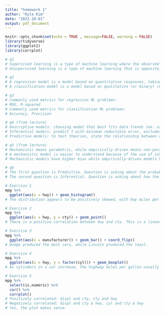 ```yaml
---
title: "homework 1"
author: "Kyle Kim"
date: "2022-10-01"
output: pdf_document
---
```


```r
knitr::opts_chunk$set(echo = TRUE , message=FALSE, warning = FALSE)
library(tidyverse)
library(ggplot2)
library(corrplot)
```


```r
# q1
# Supervised learning is a type of machine learning where the observed values of the outcome are already known for each observation.
# Unsupervised learning is a type of machine learning that is opposite, meaning that there is no response variable to predict.
```

```r
# q2
# A regression model is a model based on quantitative responses, taking on numerical values for its variables.
# A classification model is a model based on qualitative (or binary) responses, taking on non-numerical values for its variables.
```

```r
# q3 
# Commonly used metrics for regression ML problems:
# MSE, R-squared
# Commonly used metrics for classification ML problems:
# Accuracy, Precision
```

```r
# q4 (from lecture)
# Descriptive models: choosing model that best fits data trends (ex. using a line on a scatterplot)
# Inferential models: predict Y with minimum reductible error, excludes focus of hypothesis testing
# Predictive models: to test theories, state the relationship between outcome and predictor
```

```r
# q5 (from lecture)
# Mechanistic means parametric, while empirically-driven means non-parametric. Mechanistic models assume a parametric form that will not match the true unknown form of the model. An empirically-driven model requires more observations and is much more flexible compared to mechanistic models.
# A mechanistic model is easier to understand because of the use of simple parametric forms.
# Mechanistic models have higher bias while empirically-driven models have a higher variance.
```

```r
# q6
# The first question is Predictive. Question is asking about the probability of voter behavior.
# The second question is Inferential. Question is asking about how the likelihood would change through a condition that changes the result.
```

```r
# Exercise 1
mpg %>%
  ggplot(aes(x = hwy)) + geom_histogram()
# The distribution appears to be positively skewed, with hwy miles per gallon increasing.
```
```r
# Exercise 2
mpg %>%
  ggplot(aes(x = hwy, y = cty)) + geom_point()
# There is a positive correlation between hwy and cty. This is a linear correlation as well, as there are more highways as there is more city mileage.
```



```r
# Exercise 3
mpg %>%
  ggplot(aes(x = manufacturer)) + geom_bar() + coord_flip()
# Dodge produced the most cars, while Lincoln produced the least.
```

```r
# Exercise 4 
mpg %>%
  ggplot(aes(x = hwy, y = factor(cyl))) + geom_boxplot()
# As cylinders in a car increase, the highway miles per gallon usually decreases. 4 cylinders in a car produces the highest mileage, while 5 cylinders in a car produces the least.
```

```r
# Exercise 5
mpg %>%
  select(is.numeric) %>%
  cor() %>%
  corrplot()
# Positively correlated: displ and cty, cty and hwy
# Negatively correlated: displ and cty & hwy, cyl and cty & hwy
# Yes, the plot makes sense.
```
